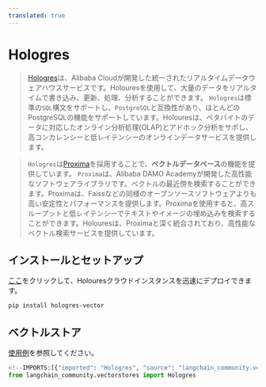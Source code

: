 ```yaml
---
translated: true
---
```


# Hologres

>[Hologres](https://www.alibabacloud.com/help/en/hologres/latest/introduction)は、Alibaba Cloudが開発した統一されたリアルタイムデータウェアハウスサービスです。Holouresを使用して、大量のデータをリアルタイムで書き込み、更新、処理、分析することができます。
>`Hologres`は標準の`SQL`構文をサポートし、`PostgreSQL`と互換性があり、ほとんどのPostgreSQLの機能をサポートしています。Holouresは、ペタバイトのデータに対応したオンライン分析処理(OLAP)とアドホック分析をサポし、高コンカレンシーと低レイテンシーのオンラインデータサービスを提供します。

>`Hologres`は[Proxima](https://www.alibabacloud.com/help/en/hologres/latest/vector-processing)を採用することで、**ベクトルデータベース**の機能を提供しています。
>`Proxima`は、Alibaba DAMO Academyが開発した高性能なソフトウェアライブラリです。ベクトルの最近傍を検索することができます。Proximaは、Faissなどの同様のオープンソースソフトウェアよりも高い安定性とパフォーマンスを提供します。Proximaを使用すると、高スループットと低レイテンシーでテキストやイメージの埋め込みを検索することができます。Holouresは、Proximaと深く統合されており、高性能なベクトル検索サービスを提供しています。

## インストールとセットアップ

[ここ](https://www.alibabacloud.com/zh/product/hologres)をクリックして、Holouresクラウドインスタンスを迅速にデプロイできます。

```bash
pip install hologres-vector
```

## ベクトルストア

[使用例](/docs/integrations/vectorstores/hologres)を参照してください。

```python
<!--IMPORTS:[{"imported": "Hologres", "source": "langchain_community.vectorstores", "docs": "https://api.python.langchain.com/en/latest/vectorstores/langchain_community.vectorstores.hologres.Hologres.html", "title": "Hologres"}]-->
from langchain_community.vectorstores import Hologres
```
